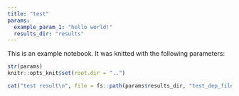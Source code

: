```yaml
---
title: "test"
params:
  example_param_1: "hello world!"
  results_dir: "results"
---
```

This is an example notebook. It was knitted with the following parameters:

```r
str(params)
knitr::opts_knit$set(root.dir = "..")
```

```r
cat("test result\n", file = fs::path(params$results_dir, "test_dep_file.txt"))
```

